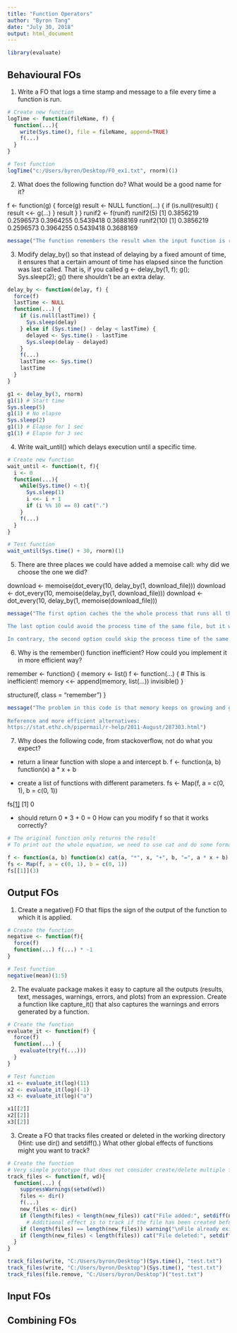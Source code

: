 ```yaml
---
title: "Function Operators"
author: "Byron Tang"
date: "July 30, 2018"
output: html_document
---
```


```r
library(evaluate)
```

## Behavioural FOs

1. Write a FO that logs a time stamp and message to a file every time a function is run.

```r
# Create new function
logTime <- function(fileName, f) {
  function(...){
    write(Sys.time(), file = fileName, append=TRUE)
    f(...)
  }
}

# Test function
logTime("c:/Users/byron/Desktop/FO_ex1.txt", rnorm)(1)
```

2. What does the following function do? What would be a good name for it?

f <- function(g) {
  force(g)
  result <- NULL
  function(...) {
    if (is.null(result)) {
      result <<- g(...)
    }
    result
  }
}
runif2 <- f(runif)
runif2(5)
   [1] 0.3856219 0.2596573 0.3964255 0.5439418 0.3688169
runif2(10)
   [1] 0.3856219 0.2596573 0.3964255 0.5439418 0.3688169

```r
message("The function remembers the result when the input function is run at the first time so that everytime it runs the result of the first time is returned. A name that indicates this feature would be good.")
```

3. Modify delay_by() so that instead of delaying by a fixed amount of time, it ensures that a certain amount of time has elapsed since the function was last called. That is, if you called g <- delay_by(1, f); g(); Sys.sleep(2); g() there shouldn't be an extra delay.

```r
delay_by <- function(delay, f) {
  force(f)
  lastTime <- NULL
  function(...) {
    if (is.null(lastTime)) {
      Sys.sleep(delay)
    } else if (Sys.time() - delay < lastTime) {
      delayed <- Sys.time() - lastTime
      Sys.sleep(delay - delayed)
    }
    f(...)
    lastTime <<- Sys.time()
    lastTime
  }
}

g1 <- delay_by(3, rnorm)
g1(1) # Start time
Sys.sleep(5)
g1(1) # No elapse
Sys.sleep(2)
g1(1) # Elapse for 1 sec
g1(1) # Elapse for 3 sec
```

4. Write wait_until() which delays execution until a specific time.

```r
# Create new function
wait_until <- function(t, f){
  i <- 0
  function(...){
    while(Sys.time() < t){
      Sys.sleep(1)
      i <<- i + 1
      if (i %% 10 == 0) cat(".")
    }
    f(...)
  }
}

# Test function
wait_until(Sys.time() + 30, rnorm)(1)
```

5. There are three places we could have added a memoise call: why did we choose the one we did?

download <- memoise(dot_every(10, delay_by(1, download_file)))
download <- dot_every(10, memoise(delay_by(1, download_file)))
download <- dot_every(10, delay_by(1, memoise(download_file)))

```r
message("The first option caches the the whole process that runs all the files. If there are duplicates, they will still be processed.

The last option could avoid the process time of the same file, but it will still be delayed for 1 second no matter the file has been cached or not.

In contrary, the second option could skip the process time of the same file and the delayed time to directly return the result. Therefore, the second option is optimal.")
```

6. Why is the remember() function inefficient? How could you implement it in more efficient way?

remember <- function() {
  memory <- list()
  f <- function(...) {
    # This is inefficient!
    memory <<- append(memory, list(...))
    invisible()
  }

  structure(f, class = "remember")
}

```r
message("The problem in this code is that memory keeps on growing and growing. The operating system needs to allocate more and more space as the object grows. This process is really slow.
        
Reference and more efficient alternatives:
https://stat.ethz.ch/pipermail/r-help/2011-August/287303.html")
```

7. Why does the following code, from stackoverflow, not do what you expect?

- return a linear function with slope a and intercept b.
f <- function(a, b) function(x) a * x + b

- create a list of functions with different parameters.
fs <- Map(f, a = c(0, 1), b = c(0, 1))

fs[[1]](3)
   [1] 0  
   
- should return 0 * 3 + 0 = 0
How can you modify f so that it works correctly?

```r
# The original function only returns the result
# To print out the whole equation, we need to use cat and do some formatting

f <- function(a, b) function(x) cat(a, "*", x, "+", b, "=", a * x + b)
fs <- Map(f, a = c(0, 1), b = c(0, 1))
fs[[1]](3)
```

## Output FOs

1. Create a negative() FO that flips the sign of the output of the function to which it is applied.

```r
# Create the function
negative <- function(f){
  force(f)
  function(...) f(...) * -1
}

# Test function
negative(mean)(1:5)
```

2. The evaluate package makes it easy to capture all the outputs (results, text, messages, warnings, errors, and plots) from an expression. Create a function like capture_it() that also captures the warnings and errors generated by a function.

```r
# Create the function
evaluate_it <- function(f) {
  force(f)
  function(...) {
    evaluate(try(f(...)))
  }
}

# Test function
x1 <- evaluate_it(log)(11)
x2 <- evaluate_it(log)(-1)
x3 <- evaluate_it(log)("a")

x1[[2]]
x2[[2]]
x3[[2]]
```

3. Create a FO that tracks files created or deleted in the working directory (Hint: use dir() and setdiff().) What other global effects of functions might you want to track?

```r
# Create the function 
# Very simple prototype that does not consider create/delete multiple files
track_files <- function(f, wd){
  function(...) {
    suppressWarnings(setwd(wd))
    files <- dir()
    f(...)
    new_files <- dir()
    if (length(files) < length(new_files)) cat("File added:", setdiff(new_files, files), "\n")
      # Additional effect is to track if the file has been created before.
    if (length(files) == length(new_files)) warning("\nFile already exists.\n")
    if (length(new_files) < length(files)) cat("File deleted:", setdiff(files, new_files), "\n")
  }
}

track_files(write, "C:/Users/byron/Desktop")(Sys.time(), "test.txt")
track_files(write, "C:/Users/byron/Desktop")(Sys.time(), "test.txt")
track_files(file.remove, "C:/Users/byron/Desktop")("test.txt")
```

## Input FOs

## Combining FOs